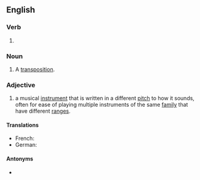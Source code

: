==English==

===Verb===
{{head|en|verb form}}

# {{present participle of|en|transpose|nocat=1}}

===Noun===
{{en-noun}}

# A [[transposition]].

{{wikipedia}}

===Adjective===
{{en-adj|-}}

#{{lb|en|music}} a musical [[instrument]] that is written in a different [[pitch]] to how it sounds, often for ease of playing multiple instruments of the same [[family]] that have different [[range]]s.
#: {{ux|en|Trumpet is a '''transposing''' instrument while trombone is not.}}

====Translations====
{{trans-top|written in a different pitch to how it sounds}}
* French: {{t+|fr|transpositeur}}
* German: {{t+|de|transponierend}}
{{trans-bottom}}

====Antonyms====
* {{l|en|non-transposing}}
